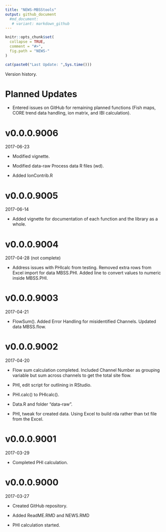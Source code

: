 ---
title: "NEWS-MBSStools"
output: github_document
  #md_document:
   # variant: markdown_github
---

<!-- NEWS.md is generated from NEWS.Rmd. Please edit that file -->

```{r, echo = FALSE}
knitr::opts_chunk$set(
  collapse = TRUE,
  comment = "#>",
  fig.path = "NEWS-"
)
```

```{r, echo = FALSE}
cat(paste0("Last Update: ",Sys.time()))
```

Version history.

# Planned Updates

* Entered issues on GitHub for remaining planned functions (Fish maps, CORE trend data handling, ion matrix, and IBI calculation).

# v0.0.0.9006
2017-06-23

* Modified vignette.

* Modified data-raw Process data R files (wd).

* Added IonContrib.R

# v0.0.0.9005
2017-06-14

* Added vignette for documentation of each function and the library as a whole.

# v0.0.0.9004
2017-04-28 (not complete)

* Address issues with PHIcalc from testing.  Removed extra rows from Excel import for data MBSS.PHI.  Added line to convert values to numeric inside MBSS.PHI.

# v0.0.0.9003
2017-04-21

* FlowSum().  Added Error Handling for misidentified Channels.  Updated data MBSS.flow.

# v0.0.0.9002
2017-04-20

* Flow sum calculation completed.  Included Channel Number as grouping variable but sum across channels to get the total site flow.

* PHI, edit script for outlining in RStudio.

* PHI.calc() to PHIcalc().

* Data.R and folder "data-raw".

* PHI, tweak for created data.  Using Excel to build rda rather than txt file from the Excel.

# v0.0.0.9001
2017-03-29

* Completed PHI calculation.


# v0.0.0.9000
2017-03-27

* Created GitHub repository.

* Added ReadME.RMD and NEWS.RMD

* PHI calculation started.
